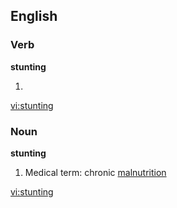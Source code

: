 
==English==

===Verb===
'''stunting'''

# {{present participle of|[[stunt]]}}

[[vi:stunting]]
===Noun===
'''stunting'''

# Medical term: chronic [[malnutrition]]

[[vi:stunting]]